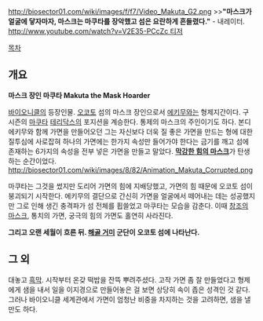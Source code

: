 http://biosector01.com/wiki/images/f/f7/Video_Makuta_G2.png
>>'''"마스크가 얼굴에 닿자마자, 마스크는 마쿠타를 장악했고 섬은 요란하게 흔들렸다."''' - 내레이터. [[http://www.youtube.com/watch?v=V2E35-PCcZc 티저]]

[[목차]]
== 개요 ==
'''마스크 장인 마쿠타 Makuta the Mask Hoarder'''

[[바이오니클]]의 등장인물. [[오코토]] 섬의 마스크 장인으로서 [[에키무]]와는 형제지간이다. 구 시즌의 [[마쿠타]] [[테리닥스]]의 포지션을 계승한다. 통제의 마스크의 주인이기도 하다.
본디 에키무와 함께 가면을 만들어오던 그는 자신보다 더욱 질 좋은 가면을 만드는 형에 대한 질투심에 사로잡혀 하나의 가면에는 한가지 속성만 들어가야 한다는 금기를 깨고 섬에 존재하는 6가지의 속성을 전부 넣은 가면을 만들고 말았다. '''[[막강한 힘의 마스크]]'''가 탄생하는 순간이었다.
http://biosector01.com/wiki/images/8/82/Animation_Makuta_Corrupted.png

마쿠타는 그것을 썼지만 도리어 가면의 힘에 지배당했고, 가면의 힘 때문에 오코토 섬이 붕괴되기 시작한다. 에키무의 결단으로 간신히 가면을 얼굴에서 떼어내는 데는 성공했지만 그로 인해 생긴 충격파가 섬 전체를 휩쓸었고 마쿠타는 모습을 감춘다. 이때 [[창조의 마스크]], 통치의 가면, 궁극의 힘의 가면도 홀연히 사라진다.

'''그리고 오랜 세월이 흐른 뒤. [[해골 거미]] 군단이 오코토 섬에 나타난다.'''

== 그 외 ==
대놓고 [[흑막]]. 시작부터 온갖 떡밥을 잔뜩 뿌려주셨다. 고작 가면 좀 잘 만들었다고 형제에게 샘을 내서 일을 이지경으로 만들어놓은 걸 보면 상당히 속이 좁은 성격인 것 같다. 그러나 바이오니클 세계관에서 가면이 엄청난 비중을 차지하는 것을 고려하면, 샘을 낼 만도 하다.
